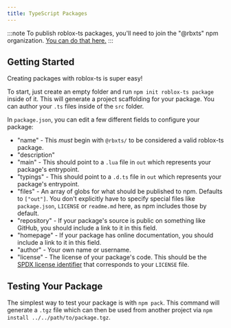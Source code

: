 ```yaml
---
title: TypeScript Packages
---
```


:::note
To publish roblox-ts packages, you'll need to join the "@rbxts" npm organization. [You can do that here.](../../join-org)
:::

## Getting Started

Creating packages with roblox-ts is super easy!

To start, just create an empty folder and run `npm init roblox-ts package` inside of it. This will generate a project scaffolding for your package. You can author your `.ts` files inside of the `src` folder.

In `package.json`, you can edit a few different fields to configure your package:

-   "name" - This _must_ begin with `@rbxts/` to be considered a valid roblox-ts package.
-   "description"
-   "main" - This should point to a `.lua` file in `out` which represents your package's entrypoint.
-   "typings" - This should point to a `.d.ts` file in `out` which represents your package's entrypoint.
-   "files" - An array of globs for what should be published to npm. Defaults to `["out"]`. You don't explicitly have to specify special files like `package.json`, `LICENSE` or `readme.md` here, as npm includes those by default.
-   "repository" - If your package's source is public on something like GitHub, you should include a link to it in this field.
-   "homepage" - If your package has online documentation, you should include a link to it in this field.
-   "author" - Your own name or username.
-   "license" - The license of your package's code. This should be the [SPDX license identifier](https://spdx.org/licenses/) that corresponds to your `LICENSE` file.

## Testing Your Package

The simplest way to test your package is with `npm pack`. This command will generate a `.tgz` file which can then be used from another project via `npm install ../../path/to/package.tgz`.
